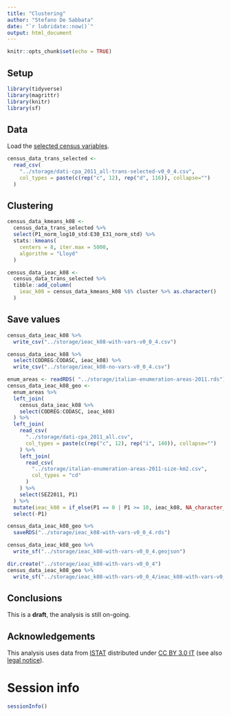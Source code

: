 ```yaml
---
title: "Clustering"
author: "Stefano De Sabbata"
date: "`r lubridate::now()`"
output: html_document
---
```


```r
knitr::opts_chunk$set(echo = TRUE)
```

## Setup

```r
library(tidyverse)
library(magrittr)
library(knitr)
library(sf)
```



## Data

Load the [selected census variables](100-prep/111-classification-variable-selection.html).

```r
census_data_trans_selected <-
  read_csv(
    "../storage/dati-cpa_2011_all-trans-selected-v0_0_4.csv",
    col_types = paste(c(rep("c", 12), rep("d", 116)), collapse="")
  )
```

## Clustering

```r
census_data_kmeans_k08 <- 
  census_data_trans_selected %>%
  select(P1_norm_log10_std:E30_E31_norm_std) %>%
  stats::kmeans(
    centers = 8, iter.max = 5000,
    algorithm = "Lloyd"
  )

census_data_ieac_k08 <- 
  census_data_trans_selected %>%
  tibble::add_column(
    ieac_k08 = census_data_kmeans_k08 %$% cluster %>% as.character()
  )
```

## Save values

```r
census_data_ieac_k08 %>% 
  write_csv("../storage/ieac_k08-with-vars-v0_0_4.csv") 

census_data_ieac_k08 %>% 
  select(CODREG:CODASC, ieac_k08) %>%
  write_csv("../storage/ieac_k08-no-vars-v0_0_4.csv") 
```

```r
enum_areas <- readRDS( "../storage/italian-enumeration-areas-2011.rds")
census_data_ieac_k08_geo <-
  enum_areas %>%
  left_join(
    census_data_ieac_k08 %>% 
    select(CODREG:CODASC, ieac_k08)
  ) %>% 
  left_join(
    read_csv(
      "../storage/dati-cpa_2011_all.csv",
      col_types = paste(c(rep("c", 12), rep("i", 140)), collapse="")
    ) %>% 
    left_join(
      read_csv(
        "../storage/italian-enumeration-areas-2011-size-km2.csv",
        col_types = "cd"
      )
    ) %>% 
    select(SEZ2011, P1)
  ) %>% 
  mutate(ieac_k08 = if_else(P1 == 0 | P1 >= 10, ieac_k08, NA_character_)) %>% 
  select(-P1)

census_data_ieac_k08_geo %>% 
  saveRDS("../storage/ieac_k08-with-vars-v0_0_4.rds")

census_data_ieac_k08_geo %>% 
  write_sf("../storage/ieac_k08-with-vars-v0_0_4.geojson")

dir.create("../storage/ieac_k08-with-vars-v0_0_4")
census_data_ieac_k08_geo %>% 
  write_sf("../storage/ieac_k08-with-vars-v0_0_4/ieac_k08-with-vars-v0_0_4.shp")
```



## Conclusions

This is a **draft**, the analysis is still on-going.



## Acknowledgements

This analysis uses data from [ISTAT](https://www.istat.it/it/archivio/104317) distributed under [CC BY 3.0 IT](https://creativecommons.org/licenses/by/3.0/it/deed.en) (see also [legal notice](https://www.istat.it/it/note-legali)).



# Session info

```r
sessionInfo()
```


